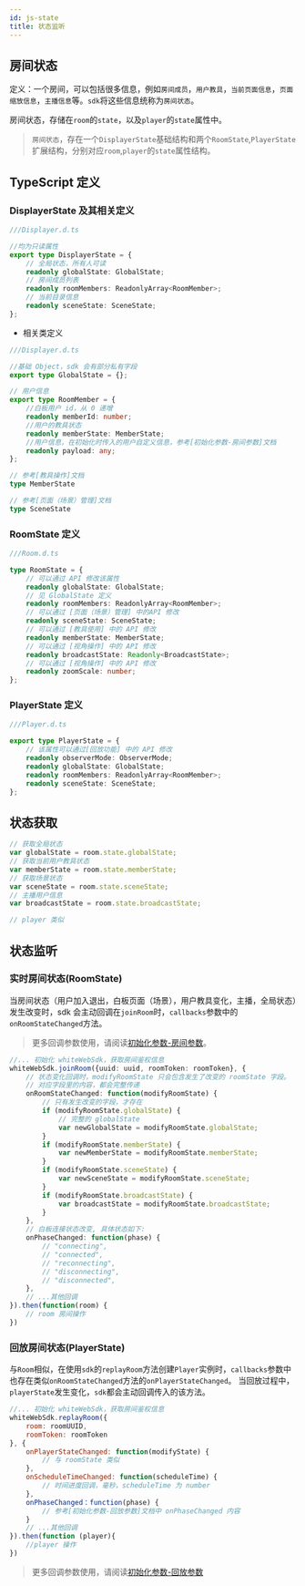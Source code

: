 ```yaml
---
id: js-state
title: 状态监听
---
```


## 房间状态

定义：一个房间，可以包括很多信息，例如`房间成员`，`用户教具`，`当前页面信息`，`页面缩放信息`，`主播信息`等。`sdk`将这些信息统称为`房间状态`。

房间状态，存储在`room`的`state`，以及`player`的`state`属性中。
  
>`房间状态`，存在一个`DisplayerState`基础结构和两个`RoomState`,`PlayerState`扩展结构，分别对应`room`,`player`的`state`属性结构。

## TypeScript 定义

### DisplayerState 及其相关定义

```typescript
///Displayer.d.ts

//均为只读属性
export type DisplayerState = {
    // 全局状态，所有人可读
    readonly globalState: GlobalState;
    // 房间成员列表
    readonly roomMembers: ReadonlyArray<RoomMember>;
    // 当前目录信息
    readonly sceneState: SceneState;
};
```

* 相关类定义

```typescript
///Displayer.d.ts

//基础 Object，sdk 会有部分私有字段
export type GlobalState = {};

// 用户信息
export type RoomMember = {
    //白板用户 id，从 0 递增
    readonly memberId: number;
    //用户的教具状态
    readonly memberState: MemberState;
    //用户信息，在初始化时传入的用户自定义信息，参考[初始化参数-房间参数]文档
    readonly payload: any;
};

// 参考[教具操作]文档
type MemberState

// 参考[页面（场景）管理]文档
type SceneState
```

### RoomState 定义

```Typescript
///Room.d.ts

type RoomState = {
    // 可以通过 API 修改该属性
    readonly globalState: GlobalState;
    // 见 GlobalState 定义
    readonly roomMembers: ReadonlyArray<RoomMember>;
    // 可以通过 [页面（场景）管理] 中的API 修改
    readonly sceneState: SceneState;
    // 可以通过 [教具使用] 中的 API 修改
    readonly memberState: MemberState;
    // 可以通过 [视角操作] 中的 API 修改
    readonly broadcastState: Readonly<BroadcastState>;
    // 可以通过 [视角操作] 中的 API 修改
    readonly zoomScale: number;
};
```

### PlayerState 定义

```Typescript
///Player.d.ts

export type PlayerState = {
    // 该属性可以通过[回放功能] 中的 API 修改
    readonly observerMode: ObserverMode;
    readonly globalState: GlobalState;
    readonly roomMembers: ReadonlyArray<RoomMember>;
    readonly sceneState: SceneState;
};
```

## 状态获取

```Typescript
// 获取全局状态
var globalState = room.state.globalState;
// 获取当前用户教具状态
var memberState = room.state.memberState;
// 获取场景状态
var sceneState = room.state.sceneState;
// 主播用户信息
var broadcastState = room.state.broadcastState;

// player 类似
```

## 状态监听

### 实时房间状态(RoomState)

当房间状态（用户加入退出，白板页面（场景），用户教具变化，主播，全局状态）发生改变时，sdk 会主动回调在`joinRoom`时，`callbacks`参数中的`onRoomStateChanged`方法。

> 更多回调参数使用，请阅读[初始化参数-房间参数](../parameters/room.md#roomcallbacks)。

```Typescript
//... 初始化 whiteWebSdk，获取房间鉴权信息
whiteWebSdk.joinRoom({uuid: uuid, roomToken: roomToken}, {
    // 状态变化回调时，modifyRoomState 只会包含发生了改变的 roomState 字段。
    // 对应字段里的内容，都会完整传递
    onRoomStateChanged: function(modifyRoomState) {
        // 只有发生改变的字段，才存在
        if (modifyRoomState.globalState) {
            // 完整的 globalState
            var newGlobalState = modifyRoomState.globalState;
        }
        if (modifyRoomState.memberState) {
            var newMemberState = modifyRoomState.memberState;
        }
        if (modifyRoomState.sceneState) {
            var newSceneState = modifyRoomState.sceneState;
        }
        if (modifyRoomState.broadcastState) {
            var broadcastState = modifyRoomState.broadcastState;
        }
    },
    // 白板连接状态改变, 具体状态如下:
    onPhaseChanged: function(phase) {
        // "connecting",
        // "connected",
        // "reconnecting",
        // "disconnecting",
        // "disconnected",
    },
    // ...其他回调
}).then(function(room) {
    // room 房间操作
})
```

### 回放房间状态(PlayerState)

与`Room`相似，在使用`sdk`的`replayRoom`方法创建`Player`实例时，`callbacks`参数中也存在类似`onRoomStateChanged`方法的`onPlayerStateChanged`。
当回放过程中，`playerState`发生变化，`sdk`都会主动回调传入的该方法。

```js
//... 初始化 whiteWebSdk，获取房间鉴权信息
whiteWebSdk.replayRoom({
    room: roomUUID,
    roomToken: roomToken
}, {
    onPlayerStateChanged: function(modifyState) {
        // 与 roomState 类似
    },
    onScheduleTimeChanged: function(scheduleTime) {
        // 时间进度回调，毫秒，scheduleTime 为 number
    },
    onPhaseChanged：function(phase) {
        // 参考[初始化参数-回放参数]文档中 onPhaseChanged 内容
    }
    // ...其他回调
}).then(function (player){
    //player 操作
})
```

> 更多回调参数使用，请阅读[初始化参数-回放参数](../parameters/player.md#playercallbacks)
